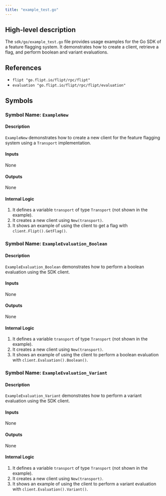 ```yaml
---
title: "example_test.go"
---
```


## High-level description
The `sdk/go/example_test.go` file provides usage examples for the Go SDK of a feature flagging system. It demonstrates how to create a client, retrieve a flag, and perform boolean and variant evaluations.

## References
- `flipt "go.flipt.io/flipt/rpc/flipt"`
- `evaluation "go.flipt.io/flipt/rpc/flipt/evaluation"`

## Symbols

### Symbol Name: `ExampleNew`
#### Description
`ExampleNew` demonstrates how to create a new client for the feature flagging system using a `Transport` implementation.

#### Inputs
None

#### Outputs
None

#### Internal Logic
1. It defines a variable `transport` of type `Transport` (not shown in the example).
2. It creates a new client using `New(transport)`.
3. It shows an example of using the client to get a flag with `client.Flipt().GetFlag()`.

### Symbol Name: `ExampleEvaluation_Boolean`
#### Description
`ExampleEvaluation_Boolean` demonstrates how to perform a boolean evaluation using the SDK client.

#### Inputs
None

#### Outputs
None

#### Internal Logic
1. It defines a variable `transport` of type `Transport` (not shown in the example).
2. It creates a new client using `New(transport)`.
3. It shows an example of using the client to perform a boolean evaluation with `client.Evaluation().Boolean()`.

### Symbol Name: `ExampleEvaluation_Variant`
#### Description
`ExampleEvaluation_Variant` demonstrates how to perform a variant evaluation using the SDK client.

#### Inputs
None

#### Outputs
None

#### Internal Logic
1. It defines a variable `transport` of type `Transport` (not shown in the example).
2. It creates a new client using `New(transport)`.
3. It shows an example of using the client to perform a variant evaluation with `client.Evaluation().Variant()`.
